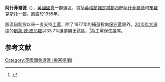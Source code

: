 {{Infobox UK constituency main
|name = 阿什菲爾德
|parliament = uk
|map1 = Ashfield2007
|map2 = EnglandNottinghamshire
|map_entity = [[諾丁漢郡|諾丁漢郡]]
|map_year = 
|year = 1955
|abolished = 
|type = 郡
|previous = [[布羅克斯托_(英國國會選區)|布羅克斯托]]
|next = 
| population = 101,914 (2011 census)<ref>{{cite web|url=http://neighbourhood.statistics.gov.uk/dissemination/LeadTableView.do?a=7&b=6507708&c=&d=27&e=62&g=6430187&i=1001x1003x1032x1004&o=362&m=0&r=1&s=1422104706393&enc=1&dsFamilyId=2473|title=Usual Resident Population, 2011|website=Neighbourhood Statistics|publisher=Office for National Statistics|accessdate=26 January 2015|archive-date=2016-03-04|archive-url=https://web.archive.org/web/20160304084237/http://neighbourhood.statistics.gov.uk/dissemination/LeadTableView.do?a=7&b=6507708&c=&d=27&e=62&g=6430187&i=1001x1003x1032x1004&o=362&m=0&r=1&s=1422104706393&enc=1&dsFamilyId=2473|dead-url=no}}</ref>
|electorate = 77,049 (December 2010)<ref>{{cite web
|url=http://www.boundarycommissionforengland.org.uk/electoral-figures/electoral-figures.htm 
|title=Electorate Figures - Boundary Commission for England 
|date=4 March 2011 
|work=2011 Electorate Figures 
|publisher=Boundary Commission for England 
|accessdate=13 March 2011 
|deadurl=yes 
|archiveurl=https://web.archive.org/web/20101106204053/http://www.boundarycommissionforengland.org.uk/electoral-figures/electoral-figures.htm 
|archivedate=6 November 2010 
|df= 
}}</ref>
|towns =
|mp = {{tsl|en|Gloria De Piero||凱萊·德·皮耶羅}}
|party       = [[工黨_(英國)|工黨]]
|region      = 英格蘭
|county = [[諾丁漢郡|諾丁漢郡]]
|european = East Midlands
|elects_howmany = 1
}}
'''阿什菲爾德'''（{{lang-en|Ashfield}}），[[英國|英國]][[英國國會|國會]]一郡選區，包括[[英格蘭|英格蘭]][[諾定咸郡|諾定咸郡]]西部[[阿什菲爾德|阿什菲爾德]]和[[布羅克斯托|布羅克斯托]]一部。創設於1955年。

該區自創設以來一直支持[[工黨_(英國)|工黨]]，除了1977年的補選投向[[保守黨_(英國)|保守黨]]除外。[[2010年英國大選|2010年大選中]]的[[凱萊·德·皮耶羅|凱萊·德·皮耶羅]]以33.7%選票勝出該區，<ref name="">{{cite news
|publisher=[[英國廣播公司|英國廣播公司]]
|date=2010年5月7日
|title=Election 2010/Constituency/Ashfield
|url=http://news.bbc.co.uk/2/shared/election2010/results/constituency/a06.stm
|accessdate=2010年5月8日
|archive-date=2010年4月20日
|archive-url=https://web.archive.org/web/20100420162227/http://news.bbc.co.uk/2/shared/election2010/results/constituency/a06.stm
|dead-url=no
}}</ref>為工黨保住議席。

==参考文献==
<div class="references-small">
<references></references>
</div>

{{DEFAULTSORT:Ashfield}}
[[Category:英國國會選區_(東密德蘭)|Category:英國國會選區 (東密德蘭)]]